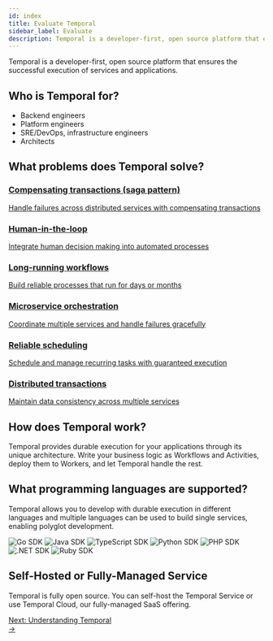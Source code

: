 ```yaml
---
id: index
title: Evaluate Temporal
sidebar_label: Evaluate
description: Temporal is a developer-first, open source platform that ensures the successful execution of services and applications.
---
```


Temporal is a developer-first, open source platform that ensures the successful execution of services and applications.

## Who is Temporal for?

- Backend engineers
- Platform engineers
- SRE/DevOps, infrastructure engineers
- Architects

## What problems does Temporal solve?

<div className="pattern-grid">
  <a href="/concepts/saga-pattern" className="pattern-card">
    <div className="pattern-content">
      <h3>Compensating transactions (saga pattern)</h3>
      <p>Handle failures across distributed services with compensating transactions</p>
    </div>
  </a>

<a href="/concepts/human-loops" className="pattern-card">
    <div className="pattern-content">
      <h3>Human-in-the-loop</h3>
      <p>Integrate human decision making into automated processes</p>
    </div>
  </a>

<a href="/concepts/long-running-workflows" className="pattern-card">
    <div className="pattern-content">
      <h3>Long-running workflows</h3>
      <p>Build reliable processes that run for days or months</p>
    </div>
  </a>

<a href="/concepts/patterns" className="pattern-card">
    <div className="pattern-content">
      <h3>Microservice orchestration</h3>
      <p>Coordinate multiple services and handle failures gracefully</p>
    </div>
  </a>

<a href="/concepts/use-cases" className="pattern-card">
    <div className="pattern-content">
      <h3>Reliable scheduling</h3>
      <p>Schedule and manage recurring tasks with guaranteed execution</p>
    </div>
  </a>

<a href="/concepts/patterns" className="pattern-card">
    <div className="pattern-content">
      <h3>Distributed transactions</h3>
      <p>Maintain data consistency across multiple services</p>
    </div>
  </a>
</div>

## How does Temporal work?

Temporal provides durable execution for your applications through its unique architecture. Write your business logic as Workflows and Activities, deploy them to Workers, and let Temporal handle the rest.

## What programming languages are supported?

Temporal allows you to develop with durable execution in different languages and multiple languages can be used to build single services, enabling polyglot development.

<div className="sdk-logos">
  <img src="/img/sdks/svgs/sdk-box-logos/go.svg" alt="Go SDK" />
  <img src="/img/sdks/svgs/sdk-box-logos/java.svg" alt="Java SDK" />
  <img src="/img/sdks/svgs/sdk-box-logos/typescript.svg" alt="TypeScript SDK" />
  <img src="/img/sdks/svgs/sdk-box-logos/python.svg" alt="Python SDK" />
  <img src="/img/sdks/svgs/sdk-box-logos/php.svg" alt="PHP SDK" />
  <img src="/img/sdks/svgs/sdk-box-logos/dotnet.svg" alt=".NET SDK" />
  <img src="/img/sdks/svgs/sdk-box-logos/ruby.svg" alt="Ruby SDK" />
</div>

## Self-Hosted or Fully-Managed Service

Temporal is fully open source. You can self-host the Temporal Service or use Temporal Cloud, our fully-managed SaaS offering.



<div className="cta-container">
  <a href="/evaluate/understanding-temporal" className="cta-link">
    <div className="cta-content">
      <span className="cta-prefix">Next:</span>
      <span className="cta-title">Understanding Temporal</span>
    </div>
    <div className="cta-arrow">→</div>
  </a>
</div>

<style>
{`
  .dark-mode-image {
    display: none;
  }

  [data-theme='dark'] .dark-mode-image {
    display: flex !important;
    justify-content: center;
    align-items: center;
  }

  .sdk-logos {
    display: flex;
    flex-wrap: wrap;
    justify-content: center;
    align-items: center;
    gap: 2rem;
    margin: 2rem 0;
  }

  .sdk-logos img {
    max-width: 120px;
    height: auto;
    transition: transform 0.2s ease;
  }

  .sdk-logos img:hover {
    transform: scale(1.05);
  }

  @media (max-width: 768px) {
    .sdk-logos {
      gap: 1.5rem;
    }
    
    .sdk-logos img {
      max-width: 100px;
    }
  }
`}
</style>
